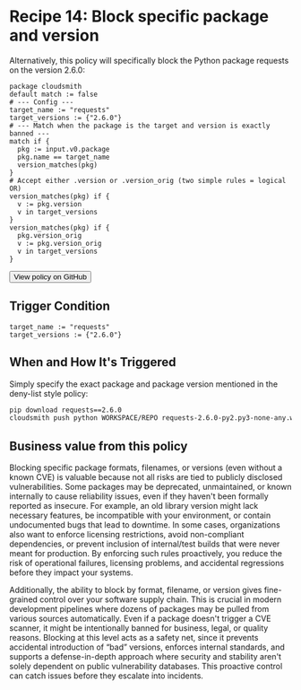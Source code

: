 
# Recipe 14: Block specific package and version

Alternatively, this policy will specifically block the Python package requests on the version 2.6.0:

```rego
package cloudsmith
default match := false
# --- Config ---
target_name := "requests"
target_versions := {"2.6.0"}
# --- Match when the package is the target and version is exactly banned ---
match if {
  pkg := input.v0.package
  pkg.name == target_name
  version_matches(pkg)
}
# Accept either .version or .version_orig (two simple rules = logical OR)
version_matches(pkg) if {
  v := pkg.version
  v in target_versions
}
version_matches(pkg) if {
  pkg.version_orig
  v := pkg.version_orig
  v in target_versions
}
```

<Button href="https://github.com/cloudsmith-io/rego-recipes/blob/main/recipe-1/policy.rego" withArrow>
   <Icon title="View" name="github"/>
   View policy on GitHub
</Button>

## Trigger Condition 

```rego
target_name := "requests"  
target_versions := {"2.6.0"}
```

## When and How It's Triggered

Simply specify the exact package and package version mentioned in the deny-list style policy:

```bash
pip download requests==2.6.0  
cloudsmith push python WORKSPACE/REPO requests-2.6.0-py2.py3-none-any.whl \-k "API_KEY"
```

## Business value from this policy

Blocking specific package formats, filenames, or versions (even without a known CVE) is valuable because not all risks are tied to publicly disclosed vulnerabilities. Some packages may be deprecated, unmaintained, or known internally to cause reliability issues, even if they haven't been formally reported as insecure. For example, an old library version might lack necessary features, be incompatible with your environment, or contain undocumented bugs that lead to downtime. In some cases, organizations also want to enforce licensing restrictions, avoid non-compliant dependencies, or prevent inclusion of internal/test builds that were never meant for production. By enforcing such rules proactively, you reduce the risk of operational failures, licensing problems, and accidental regressions before they impact your systems.

Additionally, the ability to block by format, filename, or version gives fine-grained control over your software supply chain. This is crucial in modern development pipelines where dozens of packages may be pulled from various sources automatically. Even if a package doesn't trigger a CVE scanner, it might be intentionally banned for business, legal, or quality reasons. Blocking at this level acts as a safety net, since it prevents accidental introduction of “bad” versions, enforces internal standards, and supports a defense-in-depth approach where security and stability aren't solely dependent on public vulnerability databases. This proactive control can catch issues before they escalate into incidents.
